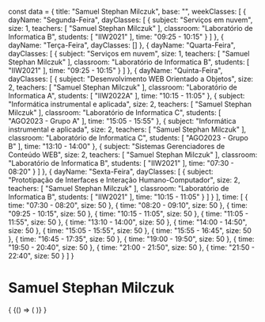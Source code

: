 const data = {
  title: "Samuel Stephan Milczuk",
  base: "",
  weekClasses: [
    {
      dayName: "Segunda-Feira",
      dayClasses: [
        {
          subject: "Serviços em nuvem",
          size: 1,
          teachers: [
            "Samuel Stephan Milczuk"
          ],
          classroom: "Laboratório de Informatica B",
          students: [
            "IIW2021"
          ],
          time: "09:25 - 10:15"
        }
      ]
    },
    {
      dayName: "Terça-Feira",
      dayClasses: []
    },
    {
      dayName: "Quarta-Feira",
      dayClasses: [
        {
          subject: "Serviços em nuvem",
          size: 1,
          teachers: [
            "Samuel Stephan Milczuk"
          ],
          classroom: "Laboratório de Informatica B",
          students: [
            "IIW2021"
          ],
          time: "09:25 - 10:15"
        }
      ]
    },
    {
      dayName: "Quinta-Feira",
      dayClasses: [
        {
          subject: "Desenvolvimento WEB Orientado a Objetos",
          size: 2,
          teachers: [
            "Samuel Stephan Milczuk"
          ],
          classroom: "Laboratório de Informatica A",
          students: [
            "IIW2022A"
          ],
          time: "10:15 - 11:05"
        },
        {
          subject: "Informática instrumental e aplicada",
          size: 2,
          teachers: [
            "Samuel Stephan Milczuk"
          ],
          classroom: "Laboratório de Informatica C",
          students: [
            "AGO2023 - Grupo A"
          ],
          time: "15:05 - 15:55"
        },
        {
          subject: "Informática instrumental e aplicada",
          size: 2,
          teachers: [
            "Samuel Stephan Milczuk"
          ],
          classroom: "Laboratório de Informatica C",
          students: [
            "AGO2023 - Grupo B"
          ],
          time: "13:10 - 14:00"
        },
        {
          subject: "Sistemas Gerenciadores de Conteúdo WEB",
          size: 2,
          teachers: [
            "Samuel Stephan Milczuk"
          ],
          classroom: "Laboratório de Informatica B",
          students: [
            "IIW2021"
          ],
          time: "07:30 - 08:20"
        }
      ]
    },
    {
      dayName: "Sexta-Feira",
      dayClasses: [
        {
          subject: "Prototipação de Interfaces e Interação Humano-Computador",
          size: 2,
          teachers: [
            "Samuel Stephan Milczuk"
          ],
          classroom: "Laboratório de Informatica B",
          students: [
            "IIW2021"
          ],
          time: "10:15 - 11:05"
        }
      ]
    }
  ],
  time: [
    {
      time: "07:30 - 08:20",
      size: 50
    },
    {
      time: "08:20 - 09:10",
      size: 50
    },
    {
      time: "09:25 - 10:15",
      size: 50
    },
    {
      time: "10:15 - 11:05",
      size: 50
    },
    {
      time: "11:05 - 11:55",
      size: 50
    },
    {
      time: "13:10 - 14:00",
      size: 50
    },
    {
      time: "14:00 - 14:50",
      size: 50
    },
    {
      time: "15:05 - 15:55",
      size: 50
    },
    {
      time: "15:55 - 16:45",
      size: 50
    },
    {
      time: "16:45 - 17:35",
      size: 50
    },
    {
      time: "19:00 - 19:50",
      size: 50
    },
    {
      time: "19:50 - 20:40",
      size: 50
    },
    {
      time: "21:00 - 21:50",
      size: 50
    },
    {
      time: "21:50 - 22:40",
      size: 50
    }
  ]
}

# Samuel Stephan Milczuk

<div>
  {
    <BrowserOnly>
      {() => (
        <Grid
          title={data.title}
          weekClasses={data.weekClasses}
          time={data.time}
        />
      )}
    </BrowserOnly>
  }
</div>
